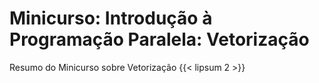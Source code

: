 # Minicurso: Introdução à Programação Paralela: Vetorização


Resumo do Minicurso sobre Vetorização  {{< lipsum 2 >}}

